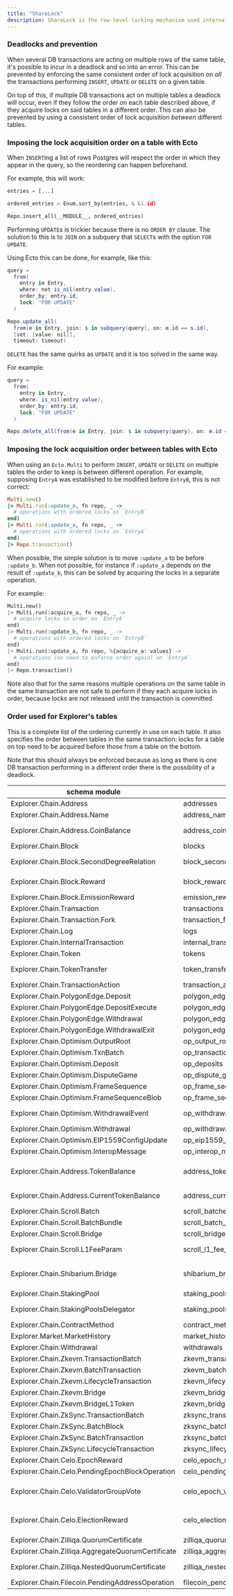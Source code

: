 ```yaml
---
title: "ShareLock"
description: ShareLock is the row-level locking mechanism used internally by PostgreSQL.
---
```


### Deadlocks and prevention

When several DB transactions are acting on multiple rows of the same table, it's possible to incur in a deadlock and so into an error. This can be prevented by enforcing the same consistent order of lock acquisition on *all* the transactions performing `INSERT`, `UPDATE` or `DELETE` on a given table.

On top of this, if multiple DB transactions act on multiple tables a deadlock will occur, even if they follow the order on each table described above, if they acquire locks on said tables in a different order. This can also be prevented by using a consistent order of lock acquisition *between* different tables.

### Imposing the lock acquisition order on a table with Ecto

When `INSERT`ing a list of rows Postgres will respect the order in which they appear in the query, so the reordering can happen beforehand.

For example, this will work:

```python
entries = [...]

ordered_entries = Enum.sort_by(entries, & &1.id)

Repo.insert_all(__MODULE__, ordered_entries)
```

Performing `UPDATE`s is trickier because there is no `ORDER BY` clause. The solution to this is to `JOIN` on a subquery that `SELECT`s with the option `FOR UPDATE`.

Using Ecto this can be done, for example, like this:

```csharp
query =
  from(
    entry in Entry,
    where: not is_nil(entry.value),
    order_by: entry.id,
    lock: "FOR UPDATE"
  )

Repo.update_all(
  from(e in Entry, join: s in subquery(query), on: e.id == s.id),
  [set: [value: nil]],
  timeout: timeout)
```

`DELETE` has the same quirks as `UPDATE` and it is too solved in the same way.

For example:

```csharp
query =
  from(
    entry in Entry,
    where: is_nil(entry.value),
    order_by: entry.id,
    lock: "FOR UPDATE"
  )

Repo.delete_all(from(e in Entry, join: s in subquery(query), on: e.id == s.id))
```

### Imposing the lock acquisition order between tables with Ecto

When using an `Ecto.Multi` to perform `INSERT`, `UPDATE` or `DELETE` on multiple tables the order to keep is between different operation. For example, supposing `EntryA` was established to be modified before `EntryB`, this is not correct:

```ruby
Multi.new()
|> Multi.run(:update_b, fn repo, _ ->
  # operations with ordered locks on `EntryB`
end)
|> Multi.run(:update_a, fn repo, _ ->
  # operations with ordered locks on `EntryA`
end)
|> Repo.transaction()
```

When possible, the simple solution is to move `:update_a` to be before `:update_b`. When not possible, for instance if `:update_a` depends on the result of `:update_b`, this can be solved by acquiring the locks in a separate operation.

For example:

```python
Multi.new()
|> Multi.run(:acquire_a, fn repo, _ ->
  # acquire locks in order on `EntryA`
end)
|> Multi.run(:update_b, fn repo, _ ->
  # operations with ordered locks on `EntryB`
end)
|> Multi.run(:update_a, fn repo, %{acquire_a: values} ->
  # operations (no need to enforce order again) on `EntryA`
end)
|> Repo.transaction()
```

Note also that for the same reasons multiple operations on the same table in the same transaction are not safe to perform if they each acquire locks in order, because locks are not released until the transaction is committed.

### Order used for Explorer's tables

This is a complete list of the ordering currently in use on each table. It also specifies the order between tables in the same transaction: locks for a table on top need to be acquired before those from a table on the bottom.

Note that this should always be enforced because as long as there is one DB transaction performing in a different order there is the possibility of a deadlock.

| schema module                                     | table name                               | ordered by                                                                                              |
| ------------------------------------------------- | ---------------------------------------- | ------------------------------------------------------------------------------------------------------- |
| Explorer.Chain.Address                            | addresses                                | \[asc: :hash]                                                                                           |
| Explorer.Chain.Address.Name                       | address\_names                           | \[asc: :address\_hash, asc: :name]                                                                      |
| Explorer.Chain.Address.CoinBalance                | address\_coin\_balances                  | \[asc: :address\_hash, asc: :block\_number]                                                             |
| Explorer.Chain.Block                              | blocks                                   | \[asc: :hash]                                                                                           |
| Explorer.Chain.Block.SecondDegreeRelation         | block\_second\_degree\_relations         | \[asc: :nephew\_hash, asc: :uncle\_hash]                                                                |
| Explorer.Chain.Block.Reward                       | block\_rewards                           | \[asc: :address\_hash, asc: :address\_type, asc: :block\_hash]                                          |
| Explorer.Chain.Block.EmissionReward               | emission\_rewards                        | \[asc: :block\_range]                                                                                   |
| Explorer.Chain.Transaction                        | transactions                             | \[asc: :hash]                                                                                           |
| Explorer.Chain.Transaction.Fork                   | transaction\_forks                       | \[asc: :uncle\_hash, asc: :index]                                                                       |
| Explorer.Chain.Log                                | logs                                     | \[asc: :transaction\_hash, asc: :index]                                                                 |
| Explorer.Chain.InternalTransaction                | internal\_transactions                   | \[asc: :transaction\_hash, asc: :index]                                                                 |
| Explorer.Chain.Token                              | tokens                                   | \[asc: :contract\_address\_hash]                                                                        |
| Explorer.Chain.TokenTransfer                      | token\_transfers                         | \[asc: :transaction\_hash, asc: :log\_index]                                                            |
| Explorer.Chain.TransactionAction                  | transaction\_actions                     | \[asc: :hash, asc: :log\_index]                                                                         |
| Explorer.Chain.PolygonEdge.Deposit                | polygon\_edge\_deposits                  | \[asc: :msg\_id]                                                                                        |
| Explorer.Chain.PolygonEdge.DepositExecute         | polygon\_edge\_deposit\_executes         | \[asc: :msg\_id]                                                                                        |
| Explorer.Chain.PolygonEdge.Withdrawal             | polygon\_edge\_withdrawals               | \[asc: :msg\_id]                                                                                        |
| Explorer.Chain.PolygonEdge.WithdrawalExit         | polygon\_edge\_withdrawal\_exits         | \[asc: :msg\_id]                                                                                        |
| Explorer.Chain.Optimism.OutputRoot                | op\_output\_roots                        | \[asc: :l2\_output\_index]                                                                              |
| Explorer.Chain.Optimism.TxnBatch                  | op\_transaction\_batches                 | \[asc: :l2\_block\_number]                                                                              |
| Explorer.Chain.Optimism.Deposit                   | op\_deposits                             | \[asc: :l2\_transaction\_hash]                                                                          |
| Explorer.Chain.Optimism.DisputeGame               | op\_dispute\_games                       | \[asc: :index]                                                                                          |
| Explorer.Chain.Optimism.FrameSequence             | op\_frame\_sequences                     | \[asc: :id]                                                                                             |
| Explorer.Chain.Optimism.FrameSequenceBlob         | op\_frame\_sequence\_blobs               | \[asc: :id]                                                                                             |
| Explorer.Chain.Optimism.WithdrawalEvent           | op\_withdrawal\_events                   | \[asc: :withdrawal\_hash, asc: :l1\_event\_type]                                                        |
| Explorer.Chain.Optimism.Withdrawal                | op\_withdrawals                          | \[asc: :msg\_nonce]                                                                                     |
| Explorer.Chain.Optimism.EIP1559ConfigUpdate       | op\_eip1559\_config\_updates             | \[asc: :l2\_block\_number]                                                                              |
| Explorer.Chain.Optimism.InteropMessage            | op\_interop\_messages                    | \[asc: :nonce, asc: :init\_chain\_id]                                                                   |
| Explorer.Chain.Address.TokenBalance               | address\_token\_balances                 | \[asc: :address\_hash, asc: :token\_contract\_address\_hash, asc: :block\_number]                       |
| Explorer.Chain.Address.CurrentTokenBalance        | address\_current\_token\_balances        | \[asc: :address\_hash, asc: :token\_contract\_address\_hash]                                            |
| Explorer.Chain.Scroll.Batch                       | scroll\_batches                          | \[asc: number]                                                                                          |
| Explorer.Chain.Scroll.BatchBundle                 | scroll\_batch\_bundles                   | \[asc: final\_batch\_number]                                                                            |
| Explorer.Chain.Scroll.Bridge                      | scroll\_bridge                           | \[asc: :type, asc: message\_hash]                                                                       |
| Explorer.Chain.Scroll.L1FeeParam                  | scroll\_l1\_fee\_params                  | \[asc: :block\_number, asc: tx\_index, asc: name]                                                       |
| Explorer.Chain.Shibarium.Bridge                   | shibarium\_bridge                        | \[asc: :operation\_hash, asc: l1\_transaction\_hash, asc: l2\_transaction\_hash]                        |
| Explorer.Chain.StakingPool                        | staking\_pools                           | \[asc: :staking\_address\_hash]                                                                         |
| Explorer.Chain.StakingPoolsDelegator              | staking\_pools\_delegators               | \[asc: :delegator\_address\_hash, asc: :pool\_address\_hash]                                            |
| Explorer.Chain.ContractMethod                     | contract\_methods                        | \[asc: :identified, asc: :abi]                                                                          |
| Explorer.Market.MarketHistory                     | market\_history                          | \[asc: :date]                                                                                           |
| Explorer.Chain.Withdrawal                         | withdrawals                              | \[asc: :index]                                                                                          |
| Explorer.Chain.Zkevm.TransactionBatch             | zkevm\_transaction\_batches              | \[asc: :number]                                                                                         |
| Explorer.Chain.Zkevm.BatchTransaction             | zkevm\_batch\_l2\_transactions           | \[asc: :hash]                                                                                           |
| Explorer.Chain.Zkevm.LifecycleTransaction         | zkevm\_lifecycle\_l1\_transactions       | \[asc: :id]                                                                                             |
| Explorer.Chain.Zkevm.Bridge                       | zkevm\_bridge                            | \[asc: :type, asc: :index]                                                                              |
| Explorer.Chain.Zkevm.BridgeL1Token                | zkevm\_bridge\_l1\_tokens                | \[asc: :address]                                                                                        |
| Explorer.Chain.ZkSync.TransactionBatch            | zksync\_transaction\_batches             | \[asc: :number]                                                                                         |
| Explorer.Chain.ZkSync.BatchBlock                  | zksync\_batch\_blocks                    | \[asc: :hash]                                                                                           |
| Explorer.Chain.ZkSync.BatchTransaction            | zksync\_batch\_transactions              | \[asc: :hash]                                                                                           |
| Explorer.Chain.ZkSync.LifecycleTransaction        | zksync\_lifecycle\_transactions          | \[asc: :id]                                                                                             |
| Explorer.Chain.Celo.EpochReward                   | celo\_epoch\_rewards                     | \[asc: :block\_hash]                                                                                    |
| Explorer.Chain.Celo.PendingEpochBlockOperation    | celo\_pending\_epoch\_block\_operations  | \[asc: :block\_hash]                                                                                    |
| Explorer.Chain.Celo.ValidatorGroupVote            | celo\_epoch\_validator\_group\_votes     | \[asc: :transaction\_hash, asc: :account\_address\_hash, asc: :group\_address\_hash]                    |
| Explorer.Chain.Celo.ElectionReward                | celo\_election\_rewards                  | \[asc: :block\_hash, asc: type, asc: :account\_address\_hash, asc: :associated\_account\_address\_hash] |
| Explorer.Chain.Zilliqa.QuorumCertificate          | zilliqa\_quorum\_certificates            | \[asc: :block\_hash]                                                                                    |
| Explorer.Chain.Zilliqa.AggregateQuorumCertificate | zilliqa\_aggregate\_quorum\_certificates | \[asc: :block\_hash]                                                                                    |
| Explorer.Chain.Zilliqa.NestedQuorumCertificate    | zilliqa\_nested\_quorum\_certificates    | \[asc: :block\_hash, asc: proposed\_by\_validator\_index]                                               |
| Explorer.Chain.Filecoin.PendingAddressOperation   | filecoin\_pending\_address\_operations   | \[asc: :address\_hash]                                                                                  |


